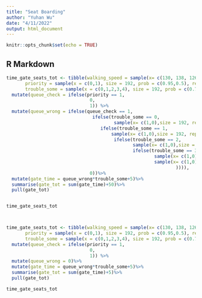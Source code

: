 ```yaml
---
title: "Seat Boarding"
author: "Yuhan Wu"
date: "4/11/2022"
output: html_document
---
```


```r
knitr::opts_chunk$set(echo = TRUE)
```

## R Markdown

```r
time_gate_seats_tot <- tibble(walking_speed = sample(x= c(130, 138, 126), size = 192, prob = c(0.35, 0.40, 0.25), replace = TRUE),
       priority = sample(x = c(0,1), size = 192, prob = c(0.95,0.5), replace = TRUE),
       trouble_some = sample(x = c(0,1,2,3,4), size = 192, prob = c(0.70, 0.15, 0.08, 0.05, 0.02), replace = TRUE))%>%
  mutate(queue_check = ifelse(priority == 1,
                               0, 
                               1)) %>%
  mutate(queue_wrong = ifelse(queue_check == 1,
                                ifelse(trouble_some == 0,
                                        sample(x= c(1,0),size = 192, replace = TRUE, prob = c(0, 1)),
                                   ifelse(trouble_some == 1, 
                                       sample(x= c(1,0),size = 192, replace = TRUE, prob = c(0.1, 0.9)),
                                        ifelse(trouble_some == 2,
                                               sample(x= c(1,0),size = 192, replace = TRUE, prob = c(0.3, 0.7)),
                                               ifelse(trouble_some == 3,
                                                       sample(x= c(1,0),size = 192, replace = TRUE, prob =c(0.5,0.5)),
                                                       sample(x= c(1,0),size = 192, replace = TRUE, prob = c(0.7, 0.3))
                                                               )))), 
                               0))%>%
  mutate(gate_time = queue_wrong*trouble_some+5)%>%
  summarise(gate_tot = sum(gate_time)+50)%>%
  pull(gate_tot)


time_gate_seats_tot



time_gate_seats_tot <- tibble(walking_speed = sample(x= c(130, 138, 126), size = 192, prob = c(0.35, 0.40, 0.25), replace = TRUE),
       priority = sample(x = c(0,1), size = 192, prob = c(0.95,0.5), replace = TRUE),
       trouble_some = sample(x = c(0,1,2,3,4), size = 192, prob = c(0.70, 0.15, 0.08, 0.05, 0.02), replace = TRUE))%>%
  mutate(queue_check = ifelse(priority == 1,
                               0, 
                               1)) %>%
  mutate(queue_wrong = 0)%>%
  mutate(gate_time = queue_wrong*trouble_some+5)%>%
  summarise(gate_tot = sum(gate_time)+5)%>%
  pull(gate_tot)

time_gate_seats_tot

```

